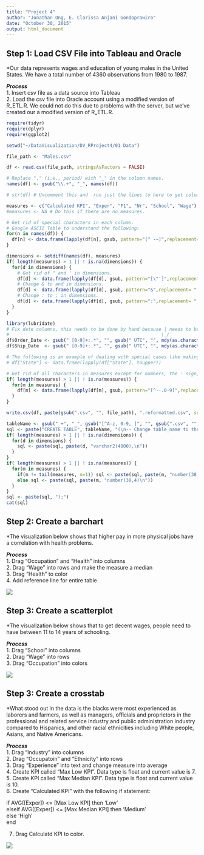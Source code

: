 ```yaml
---
title: "Project 4"
author: "Jonathan Ong, E. Clarissa Anjani Gondoprawiro"
date: "October 30, 2015"
output: html_document
---
```


## Step 1: Load CSV File into Tableau and Oracle

*Our data represents wages and education of young males in the United States. We have a total number of 4360 observations from 1980 to 1987.

***Process*** <br/>
1. Insert csv file as a data source into Tableau <br/>
2. Load the csv file into Oracle account using a modified version of R_ETL.R. We could not do this due to problems with the server, but we've created our a modified version of R_ETL.R.

```r
require(tidyr)
require(dplyr)
require(ggplot2)

setwd("~/DataVisualization/DV_RProject4/01 Data")

file_path <- "Males.csv"

df <- read.csv(file_path, stringsAsFactors = FALSE)

# Replace "." (i.e., period) with "_" in the column names.
names(df) <- gsub("\\.+", "_", names(df))

# str(df) # Uncomment this and  run just the lines to here to get column types to use for getting the list of measures.

measures <- c("Calculated KPI", "Exper", "F1", "Nr", "School", "Wage")
#measures <- NA # Do this if there are no measures.

# Get rid of special characters in each column.
# Google ASCII Table to understand the following:
for(n in names(df)) {
  df[n] <- data.frame(lapply(df[n], gsub, pattern="[^ -~]",replacement= ""))
}

dimensions <- setdiff(names(df), measures)
if( length(measures) > 1 || ! is.na(dimensions)) {
  for(d in dimensions) {
    # Get rid of " and ' in dimensions.
    df[d] <- data.frame(lapply(df[d], gsub, pattern="[\"']",replacement= ""))
    # Change & to and in dimensions.
    df[d] <- data.frame(lapply(df[d], gsub, pattern="&",replacement= " and "))
    # Change : to ; in dimensions.
    df[d] <- data.frame(lapply(df[d], gsub, pattern=":",replacement= ";"))
  }
}

library(lubridate)
# Fix date columns, this needs to be done by hand because | needs to be correct.
#                                                        \_/
df$Order_Date <- gsub(" [0-9]+:.*", "", gsub(" UTC", "", mdy(as.character(df$Order_Date), tz="UTC")))
df$Ship_Date  <- gsub(" [0-9]+:.*", "", gsub(" UTC", "", mdy(as.character(df$Ship_Date),  tz="UTC")))

# The following is an example of dealing with special cases like making state abbreviations be all upper case.
# df["State"] <- data.frame(lapply(df["State"], toupper))

# Get rid of all characters in measures except for numbers, the - sign, and period.dimensions
if( length(measures) > 1 || ! is.na(measures)) {
  for(m in measures) {
    df[m] <- data.frame(lapply(df[m], gsub, pattern="[^--.0-9]",replacement= ""))
  }
}

write.csv(df, paste(gsub(".csv", "", file_path), ".reformatted.csv", sep=""), row.names=FALSE, na = "")

tableName <- gsub(" +", "_", gsub("[^A-z, 0-9, ]", "", gsub(".csv", "", file_path)))
sql <- paste("CREATE TABLE", tableName, "(\n-- Change table_name to the table name you want.\n")
if( length(measures) > 1 || ! is.na(dimensions)) {
  for(d in dimensions) {
    sql <- paste(sql, paste(d, "varchar2(4000),\n"))
  }
}
if( length(measures) > 1 || ! is.na(measures)) {
  for(m in measures) {
    if(m != tail(measures, n=1)) sql <- paste(sql, paste(m, "number(38,4),\n"))
    else sql <- paste(sql, paste(m, "number(38,4)\n"))
  }
}
sql <- paste(sql, ");")
cat(sql)
```

## Step 2: Create a barchart

*The visualization below shows that higher pay in more physical jobs have a correlation with health problems.

***Process*** <br/>
1. Drag "Occupation" and "Health" into columns <br/>
2. Drag "Wage" into rows and make the measure a median <br/>
3. Drag "Health" to color <br/>
4. Add reference line for entire table <br/>

![](./bargraph_project4.jpg)

## Step 3: Create a scatterplot
*The visualization below shows that to get decent wages, people need to have between 11 to 14 years of schooling. 

***Process*** <br/>
1. Drag "School" into columns <br/>
2. Drag "Wage" into rows <br/>
3. Drag "Occupation" into colors <br/>

![](./scatterplot_project4.jpg)

## Step 3: Create a crosstab
*What stood out in the data is the blacks were most experienced as laborers and farmers, as well as managers, officials and proprietors in the professional and related service industry and public administration industry compared to Hispanics, and other racial ethnicities including White people, Asians, and Native Americans. 

***Process*** <br/>
1. Drag "Industry" into columns <br/>
2. Drag "Occupatoin" and "Ethnicity" into rows <br/>
3. Drag "Experience" into text and change measure into average <br/>
4. Create KPI called "Max Low KPI". Data type is float and current value is 7. <br/>
5. Create KPI called "Max Median KPI". Data type is float and current value is 10. <br/>
6. Create "Calculated KPI" with the following if statement: <br/>

if AVG([Exper]) <= [Max Low KPI] then 'Low' <br/>
elseif AVG([Exper]) <= [Max Median KPI] then 'Medium' <br/>
else 'High' <br/>
end

7. Drag Calculatd KPI to color. 

![](./crosstab_project4.jpg)
